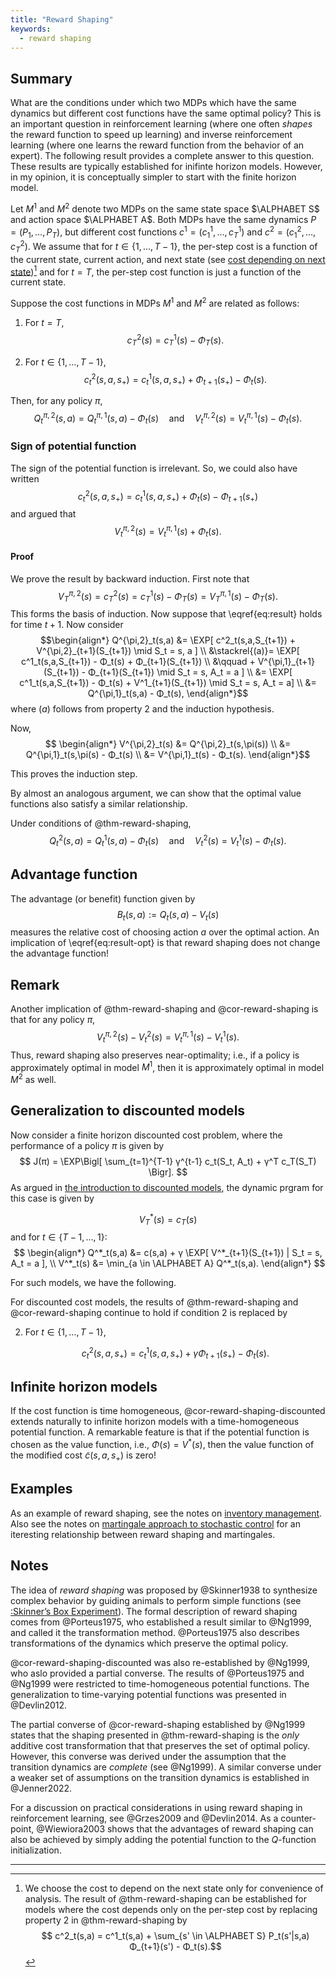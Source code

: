 ```yaml
---
title: "Reward Shaping"
keywords:
  - reward shaping
---
```


:::{.callout-note icon=false appearance="simple"}
# <i class="bi bi-journal-text text-primary"></i> Summary
What are the conditions under which two MDPs which have the same dynamics but
different cost functions have the same optimal policy? This is an important
question in reinforcement learning (where one often _shapes_ the reward
function to speed up learning) and inverse reinforcement learning (where one
learns the reward function from the behavior of an expert). The following
result provides a complete answer to this question. These results are
typically established for inifinte horizon models. However, in my opinion, it is conceptually simpler to start with the finite horizon model. 
:::

Let $M^1$ and $M^2$ denote two MDPs on the same state space $\ALPHABET S$ and
action space $\ALPHABET A$. Both MDPs have the same dynamics $P = (P_1, \dots,
P_T)$, but different cost functions $c^1
= (c^1_1, \dots, c^1_T)$ and $c^2 = (c^2_1, \dots, c^2_T)$. We assume that for
$t \in \{1, \dots, T-1\}$, the per-step cost is a function of the current
state, current action, and next state (see [cost depending on next
state](intro.qmd#sec-cost-depending-on-next-state))[^1] and for $t = T$, the
per-step cost function is just a function of the current state. 

[^1]: We choose the cost to depend on the next state only for convenience of
analysis. The result of @thm-reward-shaping can be established for models where
the cost depends only on the per-step cost by replacing property 2 in
@thm-reward-shaping by
$$ c^2_t(s,a) = c^1_t(s,a) + \sum_{s' \in \ALPHABET S} P_t(s'|s,a) Φ_{t+1}(s') -
Φ_t(s).$$

::: {#thm-reward-shaping}
Suppose the cost functions in MDPs $M^1$ and $M^2$ are related as follows:

1. For $t = T$,
$$ c^2_T(s) = c^1_T(s) - Φ_T(s).  $$

2. For $t \in \{1, \dots, T-1\}$, 
$$ c^2_t(s,a,s_{+}) = c^1_t(s,a,s_{+}) +  Φ_{t+1}(s_{+}) - Φ_t(s). $$

Then, for any policy $π$,
$$\begin{equation}\label{eq:result}
    Q^{\pi,2}_t(s,a) = Q^{\pi,1}_t(s,a) - Φ_t(s)
    \quad\text{and}\quad
    V^{\pi,2}_t(s) = V^{\pi,1}_t(s) - Φ_t(s).
\end{equation}$$
:::

::: {.callout-tip}
### Sign of potential function
The sign of the potential function is irrelevant. So, we could also
have written
   $$ c^2_t(s,a,s_{+}) = c^1_t(s,a,s_{+}) +  Φ_t(s) - Φ_{t+1}(s_{+}) $$
and argued that 
$$  V^{\pi,2}_t(s) = V^{\pi,1}_t(s) + Φ_t(s).$$
:::

::: {.callout-note collapse="true"}
#### Proof {-}
We prove the result by backward induction. First note that
$$
  V^{\pi,2}_T(s) = c^2_T(s) = c^1_T(s) - Φ_T(s) = V^{\pi,1}_T(s) - Φ_T(s).
$$
This forms the basis of induction. Now suppose that \\eqref{eq:result} holds for
time $t+1$. Now consider
$$\begin{align*}
Q^{\pi,2}_t(s,a) &= \EXP[ c^2_t(s,a,S_{t+1}) + V^{\pi,2}_{t+1}(S_{t+1}) \mid S_t
= s, a ]
\\
&\stackrel{(a)}= \EXP[ c^1_t(s,a,S_{t+1}) - Φ_t(s) + Φ_{t+1}(S_{t+1}) \\
&\qquad + V^{\pi,1}_{t+1}(S_{t+1}) - Φ_{t+1}(S_{t+1}) \mid S_t = s, A_t = a ] \\
&= \EXP[ c^1_t(s,a,S_{t+1}) - Φ_t(s) + V^1_{t+1}(S_{t+1}) \mid
S_t = s, A_t = a] \\
&= Q^{\pi,1}_t(s,a) - Φ_t(s),
\end{align*}$$
where $(a)$ follows from property 2 and the induction hypothesis.

Now, 
$$ \begin{align*}
  V^{\pi,2}_t(s) &= Q^{\pi,2}_t(s,\pi(s)) \\
  &= Q^{\pi,1}_t(s,\pi(s) - Φ_t(s) \\ 
  &= V^{\pi,1}_t(s) - Φ_t(s). 
\end{align*}$$

This proves the induction step.
:::

By almost an analogous argument, we can show that the optimal value functions
also satisfy a similar relationship.

::: {#cor-reward-shaping}
Under conditions of @thm-reward-shaping,
  $$\begin{equation}\label{eq:result-opt}
      Q^{2}_t(s,a) = Q^{1}_t(s,a) - Φ_t(s)
      \quad\text{and}\quad
      V^{2}_t(s) = V^{1}_t(s) - Φ_t(s).
  \end{equation}$$
:::

::: {.callout-tip}
## Advantage function
The advantage (or benefit) function given by
   $$ B_t(s,a) := Q_t(s,a) - V_t(s) $$
measures the relative cost of choosing action $a$ over the optimal action.
An implication of \\eqref{eq:result-opt} is that reward shaping does not
change the advantage function!
:::

::: {.callout-tip}
# Remark 

Another implication of @thm-reward-shaping and @cor-reward-shaping is that
for any policy $π$, 
$$ V^{\pi,2}_t(s) - V^{2}_t(s) = V^{\pi,1}_t(s) - V^1_t(s). $$
Thus, reward shaping also preserves near-optimality; i.e., if a policy is
approximately optimal in model $M^1$, then it is approximately optimal in
model $M^2$ as well. 
:::

## Generalization to discounted models

Now consider a finite horizon discounted cost problem, where the performance
of a policy $π$ is given by 
$$ 
J(π) = \EXP\Bigl[ \sum_{t=1}^{T-1} γ^{t-1} c_t(S_t, A_t) + γ^T c_T(S_T)
       \Bigr]. 
$$
As argued in [the introduction to discounted models][discounted], the dynamic
prgram for this case is given by 

$$ V^*_{T}(s) = c_T(s) $$
and for $t \in \{T-1, \dots, 1\}$:
$$ \begin{align*}
  Q^*_t(s,a) &= c(s,a) + γ \EXP[ V^*_{t+1}(S_{t+1}) | S_t = s, A_t = a ], \\
  V^*_t(s) &= \min_{a \in \ALPHABET A} Q^*_t(s,a).
\end{align*} $$

[discounted]: intro.html#discounted-cost

For such models, we have the following.

:::{#cor-reward-shaping-discounted}
For discounted cost models, the results of @thm-reward-shaping
and @cor-reward-shaping continue to hold if condition 2 is
replaced by

2.  For $t \in \{1, \dots, T-1\}$,

    $$ c^2_t(s,a,s_{+}) = c^1_t(s,a,s_{+}) + γ Φ_{t+1}(s_{+}) - Φ_t(s). $$
:::


::: {.callout-tip}

## Infinite horizon models

If the cost function is time homogeneous, @cor-reward-shaping-discounted extends naturally to infinite horizon models with a time-homogeneous potential function. A remarkable feature is that if the potential function is chosen as the value function, i.e., $Φ(s) = V^*(s)$, then the value function of the modified cost $\tilde c(s,a,s_{+})$ is zero!
:::


[martingale]: martingale.qmd

## Examples

As an example of reward shaping, see the notes on [inventory
management][inventory]. Also see the notes on [martingale approach to stochastic
control][martingale] for an iteresting relationship between reward shaping and
martingales.

## Notes {-}

The idea of _reward shaping_ was proposed by @Skinner1938 to synthesize
complex behavior by guiding animals to perform simple functions (see
[:Skinner's Box
Experiment](https://en.wikipedia.org/wiki/Operant_conditioning_chamber)). The
formal description of reward shaping comes from @Porteus1975, who established
a result similar to @Ng1999, and called it the transformation method.
@Porteus1975 also describes transformations of the dynamics which preserve the
optimal policy.

@cor-reward-shaping-discounted was also re-established by @Ng1999, who aslo provided a
partial converse. The results of @Porteus1975 and @Ng1999 were restricted to
time-homogeneous potential functions. The generalization to time-varying
potential functions was presented in @Devlin2012. 

The partial converse of @cor-reward-shaping established by @Ng1999 states that
the shaping presented in @thm-reward-shaping is the _only_ additive cost
transformation that that preserves the set of optimal policy. However, this
converse was derived under the assumption that the transition dynamics are
_complete_ (see @Ng1999). A similar converse under a weaker set of assumptions
on the transition dynamics is established in @Jenner2022. 

For a discussion on practical considerations in using reward shaping in
reinforcement learning, see @Grzes2009 and @Devlin2014. As a counter-point,
@Wiewiora2003 shows that the advantages of reward shaping can also be achieved
by simply adding the potential function to the $Q$-function initialization. 



[inventory]: ../../inf-mdp/inventory-management

---

